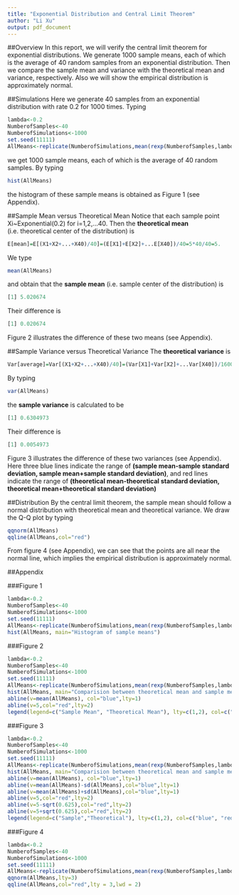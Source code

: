 ```yaml
---
title: "Exponential Distribution and Central Limit Theorem"
author: "Li Xu"
output: pdf_document
---
```


##Overview
In this report, we will verify the central limit theorem for exponential distributions. We generate 1000 sample means, each of which is the average of 40 random samples from an exponential distribution. Then we compare the sample mean and variance with the theoretical mean and variance, respectively. Also we will show the empirical distribution is approximately normal.

##Simulations
Here we generate 40 samples from an exponential distribution with rate 0.2 for 1000 times. Typing
```R
lambda<-0.2
NumberofSamples<-40
NumberofSimulations<-1000
set.seed(11111)
AllMeans<-replicate(NumberofSimulations,mean(rexp(NumberofSamples,lambda)))
```
we get 1000 sample means, each of which is the average of 40 random samples. By typing
```R
hist(AllMeans)
```
the histogram of these sample means is obtained as Figure 1 (see Appendix).

##Sample Mean versus Theoretical Mean
Notice that each sample point Xi~Exponential(0.2) for i=1,2,...40. Then the **theoretical mean** (i.e. theoretical center of the distribution) is 
```R
E[mean]=E[(X1+X2+...+X40)/40]=(E[X1]+E[X2]+...E[X40])/40=5*40/40=5.
```
We type 
```R
mean(AllMeans)
```
and obtain that the **sample mean** (i.e. sample center of the distribution) is
```R
[1] 5.020674
```
Their difference is
```R
[1] 0.020674
```
Figure 2 illustrates the difference of these two means (see Appendix).


##Sample Variance versus Theoretical Variance
The **theoretical variance** is 
```R
Var[average]=Var[(X1+X2+...+X40)/40]=(Var[X1]+Var[X2]+...Var[X40])/1600=25*40/1600=0.625.
```
By typing
```R
var(AllMeans)
```
the **sample variance** is calculated to be
```R
[1] 0.6304973
```
Their difference is
```R
[1] 0.0054973
```
Figure 3 illustrates the difference of these two variances (see Appendix). Here three blue lines indicate the range of **(sample mean-sample standard deviation, sample mean+sample standard deviation)**, and red lines indicate the range of **(theoretical mean-theoretical standard deviation, theoretical mean+theoretical standard deviation)**

##Distribution
By the central limit theorem, the sample mean should follow a normal distribution with theoretical mean and theoretical variance. We draw the Q-Q plot by typing
```R
qqnorm(AllMeans)
qqline(AllMeans,col="red")
```
From figure 4 (see Appendix), we can see that the points are all near the normal line, which implies the empirical distribution is approximately normal.

##Appendix


###Figure 1

```r
lambda<-0.2
NumberofSamples<-40
NumberofSimulations<-1000
set.seed(11111)
AllMeans<-replicate(NumberofSimulations,mean(rexp(NumberofSamples,lambda)))
hist(AllMeans, main="Histogram of sample means")
```

###Figure 2

```r
lambda<-0.2
NumberofSamples<-40
NumberofSimulations<-1000
set.seed(11111)
AllMeans<-replicate(NumberofSimulations,mean(rexp(NumberofSamples,lambda)))
hist(AllMeans, main="Comparision between theoretical mean and sample mean")
abline(v=mean(AllMeans), col="blue",lty=1)
abline(v=5,col="red",lty=2)
legend(legend=c("Sample Mean", "Theoretical Mean"), lty=c(1,2), col=c("blue", "red"),x="topright")
```


###Figure 3

```r
lambda<-0.2
NumberofSamples<-40
NumberofSimulations<-1000
set.seed(11111)
AllMeans<-replicate(NumberofSimulations,mean(rexp(NumberofSamples,lambda)))
hist(AllMeans, main="Comparision between theoretical mean and sample mean")
abline(v=mean(AllMeans), col="blue",lty=1)
abline(v=mean(AllMeans)-sd(AllMeans),col="blue",lty=1)
abline(v=mean(AllMeans)+sd(AllMeans),col="blue",lty=1)
abline(v=5,col="red",lty=2)
abline(v=5-sqrt(0.625),col="red",lty=2)
abline(v=5+sqrt(0.625),col="red",lty=2)
legend(legend=c("Sample","Theoretical"), lty=c(1,2), col=c("blue", "red"),x="topright")
```


###Figure 4

```r
lambda<-0.2
NumberofSamples<-40
NumberofSimulations<-1000
set.seed(11111)
AllMeans<-replicate(NumberofSimulations,mean(rexp(NumberofSamples,lambda)))
qqnorm(AllMeans,lty=3)
qqline(AllMeans,col="red",lty = 3,lwd = 2)
```

